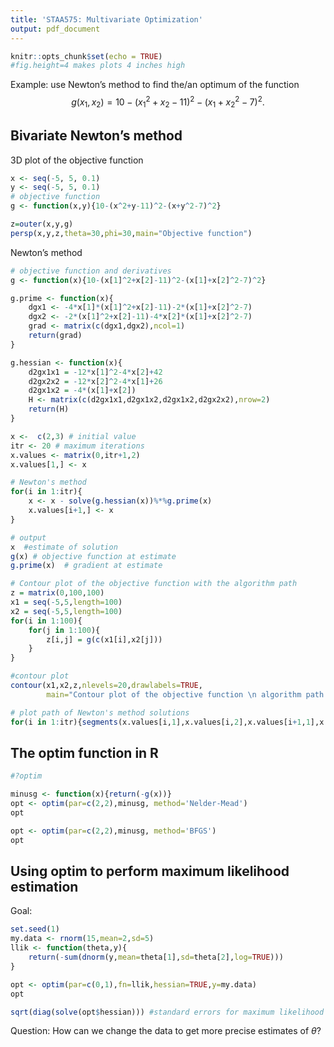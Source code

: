 ---
title: 'STAA575: Multivariate Optimization'
output: pdf_document
---

```{r setup, include=FALSE}
knitr::opts_chunk$set(echo = TRUE)
#fig.height=4 makes plots 4 inches high 
```

Example:  use Newton's method to find the/an optimum of the function
$$
g(x_1,x_2) = 10 - (x_1^2 + x_2 - 11)^2 - (x_1+x_2^2- 7 )^2.
$$

## Bivariate Newton's method

3D plot of the objective function
```{r,fig.width = 4, fig.height = 4}
x <- seq(-5, 5, 0.1)
y <- seq(-5, 5, 0.1)
# objective function
g <- function(x,y){10-(x^2+y-11)^2-(x+y^2-7)^2}

z=outer(x,y,g)
persp(x,y,z,theta=30,phi=30,main="Objective function")
```

Newton's method
```{r,fig.width = 4.5, fig.height = 4.5}

# objective function and derivatives
g <- function(x){10-(x[1]^2+x[2]-11)^2-(x[1]+x[2]^2-7)^2}

g.prime <- function(x){
	dgx1 <- -4*x[1]*(x[1]^2+x[2]-11)-2*(x[1]+x[2]^2-7)
	dgx2 <- -2*(x[1]^2+x[2]-11)-4*x[2]*(x[1]+x[2]^2-7)
	grad <- matrix(c(dgx1,dgx2),ncol=1)
	return(grad)
}

g.hessian <- function(x){
	d2gx1x1 = -12*x[1]^2-4*x[2]+42
	d2gx2x2 = -12*x[2]^2-4*x[1]+26
	d2gx1x2 = -4*(x[1]+x[2])
	H <- matrix(c(d2gx1x1,d2gx1x2,d2gx1x2,d2gx2x2),nrow=2)
	return(H)
}

x <-  c(2,3) # initial value
itr <- 20 # maximum iterations
x.values <- matrix(0,itr+1,2)
x.values[1,] <- x

# Newton's method
for(i in 1:itr){
	x <- x - solve(g.hessian(x))%*%g.prime(x)
	x.values[i+1,] <- x
}

# output
x  #estimate of solution
g(x) # objective function at estimate 
g.prime(x) 	# gradient at estimate

# Contour plot of the objective function with the algorithm path
z = matrix(0,100,100)
x1 = seq(-5,5,length=100)
x2 = seq(-5,5,length=100)
for(i in 1:100){
	for(j in 1:100){
		z[i,j] = g(c(x1[i],x2[j]))
	}
}

#contour plot
contour(x1,x2,z,nlevels=20,drawlabels=TRUE, 
        main="Contour plot of the objective function \n algorithm path shown in red")

# plot path of Newton's method solutions
for(i in 1:itr){segments(x.values[i,1],x.values[i,2],x.values[i+1,1],x.values[i+1,2],col='red')}

```


## The optim function in R
```{r}
#?optim

minusg <- function(x){return(-g(x))}
opt <- optim(par=c(2,2),minusg, method='Nelder-Mead')
opt 

opt <- optim(par=c(2,2),minusg, method='BFGS')
opt 
```

## Using optim to perform maximum likelihood estimation

Goal:  

```{r}
set.seed(1)
my.data <- rnorm(15,mean=2,sd=5)
llik <- function(theta,y){
	return(-sum(dnorm(y,mean=theta[1],sd=theta[2],log=TRUE)))
}

opt <- optim(par=c(0,1),fn=llik,hessian=TRUE,y=my.data)
opt

sqrt(diag(solve(opt$hessian))) #standard errors for maximum likelihood estimates
```


 




Question:  How can we change the data to get more precise estimates of $\theta$?
